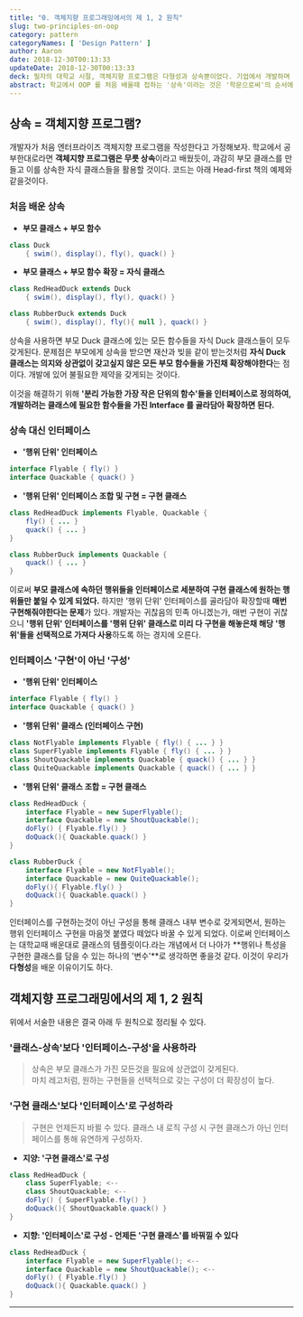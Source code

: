 ```yaml
---
title: "0. 객체지향 프로그래밍에서의 제 1, 2 원칙"
slug: two-principles-on-oop
category: pattern
categoryNames: [ 'Design Pattern' ]
author: Aaron
date: 2018-12-30T00:13:33
updateDate: 2018-12-30T00:13:33
deck: 필자의 대학교 시절, 객체지향 프로그램은 다형성과 상속뿐이었다. 기업에서 개발하며 깊게 체감하고 배운것은 객체지향 프로그램은 당연하지만 학문이 아닌 실전이라는 것이다. 디자인 패턴을 학습하기에 있어 왜, OOP 의 제 1, 2 원칙을 다루는지 의아할 수 있다. 디자인 패턴은 '객체지향 패러다임에서 더 좋은 코드란 무엇인가에 대한 고민의 결과'이다. 이를 학습하기에 앞서 객체지향 프로그래밍의 원칙을 알아야지만, 다양한 디자인 패턴의 의의를 제대로 체득할 수 있다. 
abstract: 학교에서 OOP 를 처음 배울때 접하는 '상속'이라는 것은 '학문으로써'의 순서에 따라 가장 처음 배우는것 뿐이지 실제 산업에서는 가장 사용하지 말아야할 안티패턴이다. 이것을 어떻게 버리는지, 왜 버리는지에 대해 제 1, 2 원칙을 통해 설명한다.
---
```


## 상속 = 객체지향 프로그램?

개발자가 처음 엔터프라이즈 객체지향 프로그램을 작성한다고 가정해보자. 학교에서 공부한대로라면 **객체지향 프로그램은 무릇 상속**이라고 배웠듯이, 과감히 부모 클래스를 만들고 이를 상속한 자식 클래스들을 활용할 것이다. 코드는 아래 Head-first 책의 예제와 같을것이다.

### 처음 배운 상속

- **부모 클래스 + 부모 함수**
``` Java
class Duck
	{ swim(), display(), fly(), quack() }
```

- **부모 클래스 + 부모 함수 확장 = 자식 클래스**
``` Java
class RedHeadDuck extends Duck 
	{ swim(), display(), fly(), quack() }

class RubberDuck extends Duck 
	{ swim(), display(), fly(){ null }, quack() }
```

상속을 사용하면 부모 Duck 클래스에 있는 모든 함수들을 자식 Duck 클래스들이 모두 갖게된다. 문제점은 부모에게 상속을 받으면 재산과 빚을 같이 받는것처럼 **자식 Duck 클래스는 의지와 상관없이 갖고싶지 않은 모든 부모 함수들을 가진채 확장해야한다**는 점이다. 개발에 있어 불필요한 제약을 갖게되는 것이다.

이것을 해결하기 위해 **'분리 가능한 가장 작은 단위의 함수'들을 인터페이스로 정의하여, 개발하려는 클래스에 필요한 함수들을 가진 Interface 를 골라담아 확장하면 된다.**

### 상속 대신 인터페이스

- **'행위 단위' 인터페이스**
``` Java
interface Flyable { fly() }
interface Quackable { quack() }
```

- **'행위 단위' 인터페이스 조합 및 구현 = 구현 클래스**
``` Java
class RedHeadDuck implements Flyable, Quackable {
	fly() { ... }
	quack() { ... }
}

class RubberDuck implements Quackable {
	quack() { ... }
}
```

이로써 **부모 클래스에 속하던 행위들을 인터페이스로 세분하여 구현 클래스에 원하는 행위들만 붙일 수 있게 되었다.** 하지만 '행위 단위' 인터페이스를 골라담아 확장할때 **매번 구현해줘야한다는 문제**가 있다. 개발자는 귀찮음의 민족 아니겠는가, 매번 구현이 귀찮으니 **'행위 단위' 인터페이스를 '행위 단위' 클래스로 미리 다 구현을 해놓은채 해당 '행위'들을 선택적으로 가져다 사용**하도록 하는 경지에 오른다.

### 인터페이스 '구현'이 아닌 '구성'

- **'행위 단위' 인터페이스**
``` Java
interface Flyable { fly() }
interface Quackable { quack() }
```

- **'행위 단위' 클래스 (인터페이스 구현)**
``` Java
class NotFlyable implements Flyable { fly() { ... } }
class SuperFlyable implements Flyable { fly() { ... } }
class ShoutQuackable implements Quackable { quack() { ... } }
class QuiteQuackable implements Quackable { quack() { ... } }
```

- **'행위 단위' 클래스 조합 = 구현 클래스**
``` Java
class RedHeadDuck {
	interface Flyable = new SuperFlyable();
	interface Quackable = new ShoutQuackable();
	doFly() { Flyable.fly() }
	doQuack(){ Quackable.quack() }
}

class RubberDuck {
	interface Flyable = new NotFlyable();
	interface Quackable = new QuiteQuackable();
	doFly(){ Flyable.fly() }
	doQuack(){ Quackable.quack() }
}
```

인터페이스를 구현하는것이 아닌 구성을 통해 클래스 내부 변수로 갖게되면서, 원하는 행위 인터페이스 구현을 마음껏 붙였다 떼었다 바꿀 수 있게 되었다. 이로써 인터페이스는 대학교때 배운대로 클래스의 템플릿이다.라는 개념에서 더 나아가 **행위나 특성을 구현한 클래스를 담을 수 있는 하나의 '변수'**로 생각하면 좋을것 같다. 이것이 우리가 **다형성**을 배운 이유이기도 하다.

## 객체지향 프로그래밍에서의 제 1, 2 원칙

위에서 서술한 내용은 결국 아래 두 원칙으로 정리될 수 있다.

### '클래스-상속'보다 '인터페이스-구성'을 사용하라

> 상속은 부모 클래스가 가진 모든것을 필요에 상관없이 갖게된다. <br/>마치 레고처럼, 원하는 구현들을 선택적으로 갖는 구성이 더 확장성이 높다.

### '구현 클래스'보다 '인터페이스'로 구성하라

> 구현은 언제든지 바뀔 수 있다. 클래스 내 로직 구성 시 구현 클래스가 아닌 인터페이스를 통해 유연하게 구성하자.

- **지양: '구현 클래스'로 구성**
``` Java
class RedHeadDuck {
	class SuperFlyable; <--
	class ShoutQuackable; <--
	doFly() { SuperFlyable.fly() }
	doQuack(){ ShoutQuackable.quack() }
}
```

- **지향: '인터페이스'로 구성 - 언제든 '구현 클래스'를 바꿔낄 수 있다**
``` Java
class RedHeadDuck {
	interface Flyable = new SuperFlyable(); <--
	interface Quackable = new ShoutQuackable(); <--
	doFly() { Flyable.fly() }
	doQuack(){ Quackable.quack() }
}
```

---